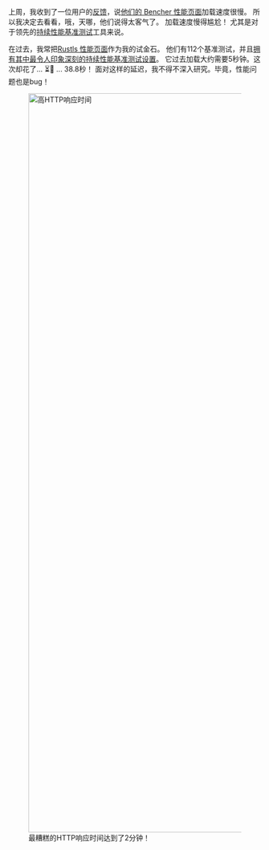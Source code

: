 上周，我收到了一位用户的[反馈][github bitcoin 27284]，说[他们的 Bencher 性能页面][0xb10c perf page]加载速度很慢。
所以我决定去看看，哦，天哪，他们说得太客气了。
加载速度慢得尴尬！
尤其是对于领先的[持续性能基准测试][continuous benchmarking]工具来说。

在过去，我常把[Rustls 性能页面][rustls perf page]作为我的试金石。
他们有112个基准测试，并且[拥有其中最令人印象深刻的持续性能基准测试设置][rustls case study]。
它过去加载大约需要5秒钟。这次却花了... ⏳👀 ... 38.8秒！
面对这样的延迟，我不得不深入研究。毕竟，性能问题也是bug！

<div class="content has-text-centered">
<figure>
<img
    src="https://s3.amazonaws.com/public.bencher.dev/engineering/sqlite-performance-tuning/http-response-times.png"
    width="2368"
    height="1472"
    alt="高HTTP响应时间"
/>
<figcaption>最糟糕的HTTP响应时间达到了2分钟！</figcaption>
</figure>
</div>

[github bitcoin 27284]: https://github.com/bitcoin/bitcoin/issues/27284#issuecomment-2046870296

[0xb10c perf page]: /perf/0xb10c-s-bitcoin-core
[continuous benchmarking]: /zh/docs/explanation/continuous-benchmarking/
[rustls perf page]: /perf/rustls-821705769?notify_kind=alert&notify_text=了解有关Rustls项目持续性能基准测试的更多信息。&notify_timeout=2147483647&notify_link_url=https%3A%2F%2Fbencher.dev%2Flearn%2Fcase-study%2Frustls%2F&notify_link_text=阅读案例研究
[rustls case study]: /zh/learn/case-study/rustls/
